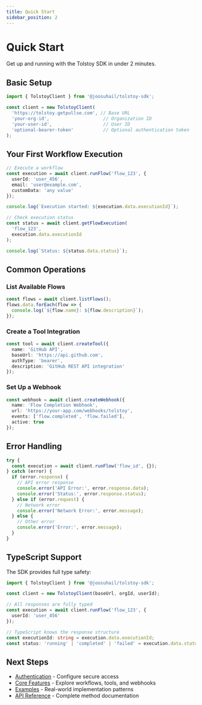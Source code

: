 ```yaml
---
title: Quick Start
sidebar_position: 2
---
```


# Quick Start

Get up and running with the Tolstoy SDK in under 2 minutes.

## Basic Setup

```typescript
import { TolstoyClient } from '@joosuhail/tolstoy-sdk';

const client = new TolstoyClient(
  'https://tolstoy.getpullse.com', // Base URL
  'your-org-id',                    // Organization ID
  'your-user-id',                   // User ID
  'optional-bearer-token'           // Optional authentication token
);
```

## Your First Workflow Execution

```typescript
// Execute a workflow
const execution = await client.runFlow('flow_123', {
  userId: 'user_456',
  email: 'user@example.com',
  customData: 'any value'
});

console.log(`Execution started: ${execution.data.executionId}`);

// Check execution status
const status = await client.getFlowExecution(
  'flow_123', 
  execution.data.executionId
);

console.log(`Status: ${status.data.status}`);
```

## Common Operations

### List Available Flows
```typescript
const flows = await client.listFlows();
flows.data.forEach(flow => {
  console.log(`${flow.name}: ${flow.description}`);
});
```

### Create a Tool Integration
```typescript
const tool = await client.createTool({
  name: 'GitHub API',
  baseUrl: 'https://api.github.com',
  authType: 'bearer',
  description: 'GitHub REST API integration'
});
```

### Set Up a Webhook
```typescript
const webhook = await client.createWebhook({
  name: 'Flow Completion Webhook',
  url: 'https://your-app.com/webhooks/tolstoy',
  events: ['flow.completed', 'flow.failed'],
  active: true
});
```

## Error Handling

```typescript
try {
  const execution = await client.runFlow('flow_id', {});
} catch (error) {
  if (error.response) {
    // API error response
    console.error('API Error:', error.response.data);
    console.error('Status:', error.response.status);
  } else if (error.request) {
    // Network error
    console.error('Network Error:', error.message);
  } else {
    // Other error
    console.error('Error:', error.message);
  }
}
```

## TypeScript Support

The SDK provides full type safety:

```typescript
import { TolstoyClient } from '@joosuhail/tolstoy-sdk';

const client = new TolstoyClient(baseUrl, orgId, userId);

// All responses are fully typed
const execution = await client.runFlow('flow_123', {
  userId: 'user_456'
});

// TypeScript knows the response structure
const executionId: string = execution.data.executionId;
const status: 'running' | 'completed' | 'failed' = execution.data.status;
```

## Next Steps

- [Authentication](/sdk/authentication) - Configure secure access
- [Core Features](/sdk/core-features) - Explore workflows, tools, and webhooks  
- [Examples](/sdk/examples) - Real-world implementation patterns
- [API Reference](/sdk/api-reference) - Complete method documentation